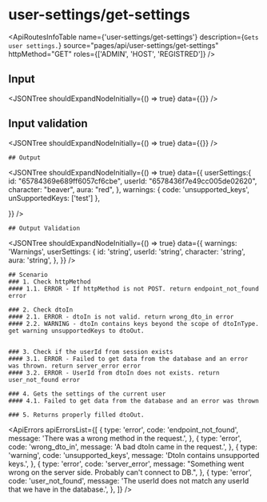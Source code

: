 

<Meta title="ApplicationModel/ApiRoutes/user-settings/get-settings" />

# user-settings/get-settings

<ApiRoutesInfoTable
  name={'user-settings/get-settings'}
  description={`Gets user settings.`}
  source="pages/api/user-settings/get-settings"
  httpMethod="GET"
  roles={['ADMIN', 'HOST', 'REGISTRED']}
/>

## Input

<JSONTree shouldExpandNodeInitially={() => true} data={{}} />

## Input validation

<JSONTree shouldExpandNodeInitially={() => true} data={{}} />

    ## Output

<JSONTree
  shouldExpandNodeInitially={() => true}
  data={{
    userSettings:{
        id: "65784369e689ff6057cf6cbe",
        userId: "6578436f7e49cc005de02620",
        character: "beaver",
        aura: "red",
    },
    warnings: { code: 'unsupported_keys', unSupportedKeys: ['test'] },

}}
/>

    ## Output Validation

<JSONTree
  shouldExpandNodeInitially={() => true}
  data={{
    warnings: 'Warnings',
    userSettings: {
      id: 'string',
      userId: 'string',
      character: 'string',
      aura: 'string',
    },
  }}
/>

    ## Scenario
    ### 1. Check httpMethod
    #### 1.1. ERROR - If httpMethod is not POST. return endpoint_not_found error

    ### 2. Check dtoIn
    #### 2.1. ERROR - dtoIn is not valid. return wrong_dto_in error
    #### 2.2. WARNING - dtoIn contains keys beyond the scope of dtoInType. get warning unsupportedKeys to dtoOut.


    ### 3. Check if the userId from session exists
    #### 3.1. ERROR - Failed to get data from the database and an error was thrown. return server_error error
    #### 3.2. ERROR - UserId from dtoIn does not exists. return user_not_found error

    ### 4. Gets the settings of the current user
    #### 4.1. Failed to get data from the database and an error was thrown

    ### 5. Returns properly filled dtoOut.

<ApiErrors
  apiErrorsList={[
    {
      type: 'error',
      code: 'endpoint_not_found',
      message: 'There was a wrong method in the request.',
    },
    {
      type: 'error',
      code: 'wrong_dto_in',
      message: 'A bad dtoIn came in the request.',
    },
    {
      type: 'warning',
      code: 'unsupported_keys',
      message: 'DtoIn contains unsupported keys.',
    },
    {
      type: 'error',
      code: 'server_error',
      message:
        "Something went wrong on the server side. Probably can't connect to DB.",
    },
    {
      type: 'error',
      code: 'user_not_found',
      message:
        'The userId does not match any userId that we have in the database.',
    },
  ]}
/>

